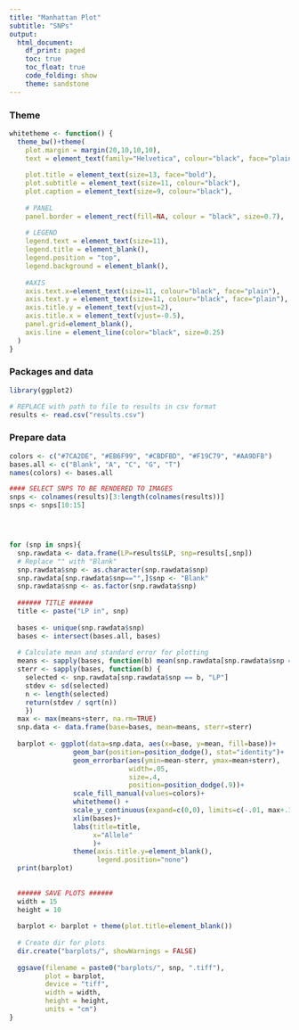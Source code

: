 ```yaml
---
title: "Manhattan Plot"
subtitle: "SNPs"
output:
  html_document:
    df_print: paged
    toc: true
    toc_float: true
    code_folding: show
    theme: sandstone
---
```





### Theme
```r
whitetheme <- function() {
  theme_bw()+theme(
    plot.margin = margin(20,10,10,10),
    text = element_text(family="Helvetica", colour="black", face="plain"),
    
    plot.title = element_text(size=13, face="bold"),
    plot.subtitle = element_text(size=11, colour="black"),
    plot.caption = element_text(size=9, colour="black"),
    
    # PANEL
    panel.border = element_rect(fill=NA, colour = "black", size=0.7),
    
    # LEGEND
    legend.text = element_text(size=11),
    legend.title = element_blank(),
    legend.position = "top",
    legend.background = element_blank(),
    
    #AXIS
    axis.text.x=element_text(size=11, colour="black", face="plain"),
    axis.text.y = element_text(size=11, colour="black", face="plain"),
    axis.title.y = element_text(vjust=2),
    axis.title.x = element_text(vjust=-0.5),
    panel.grid=element_blank(),
    axis.line = element_line(color="black", size=0.25)
  )
}


```


### Packages and data
```r
library(ggplot2)

# REPLACE with path to file to results in csv format
results <- read.csv("results.csv")
```


### Prepare data
```r
colors <- c("#7CA2DE", "#EB6F99", "#CBDFBD", "#F19C79", "#AA9DFB")
bases.all <- c("Blank", "A", "C", "G", "T")
names(colors) <- bases.all

#### SELECT SNPS TO BE RENDERED TO IMAGES
snps <- colnames(results)[3:length(colnames(results))]
snps <- snps[10:15]




for (snp in snps){
  snp.rawdata <- data.frame(LP=results$LP, snp=results[,snp])
  # Replace "" with "Blank"
  snp.rawdata$snp <- as.character(snp.rawdata$snp)
  snp.rawdata[snp.rawdata$snp=="",]$snp <- "Blank"
  snp.rawdata$snp <- as.factor(snp.rawdata$snp)
  
  ###### TITLE ######
  title <- paste("LP in", snp)
  
  bases <- unique(snp.rawdata$snp)
  bases <- intersect(bases.all, bases)
  
  # Calculate mean and standard error for plotting
  means <- sapply(bases, function(b) mean(snp.rawdata[snp.rawdata$snp == b, "LP"]))
  sterr <- sapply(bases, function(b) {
    selected <- snp.rawdata[snp.rawdata$snp == b, "LP"]
    stdev <- sd(selected)
    n <- length(selected)
    return(stdev / sqrt(n))
    })
  max <- max(means+sterr, na.rm=TRUE)
  snp.data <- data.frame(base=bases, mean=means, sterr=sterr)
  
  barplot <- ggplot(data=snp.data, aes(x=base, y=mean, fill=base))+
                geom_bar(position=position_dodge(), stat="identity")+
                geom_errorbar(aes(ymin=mean-sterr, ymax=mean+sterr),
                              width=.05,
                              size=.4,
                              position=position_dodge(.9))+
                scale_fill_manual(values=colors)+
                whitetheme() +
                scale_y_continuous(expand=c(0,0), limits=c(-.01, max+.1), breaks=seq(0,max+0.26,0.25))+
                xlim(bases)+
                labs(title=title,
                     x="Allele"
                     )+
                theme(axis.title.y=element_blank(),
                      legend.position="none")
  print(barplot)
  
  
  ###### SAVE PLOTS ######
  width = 15
  height = 10
  
  barplot <- barplot + theme(plot.title=element_blank())
  
  # Create dir for plots
  dir.create("barplots/", showWarnings = FALSE)
  
  ggsave(filename = paste0("barplots/", snp, ".tiff"),
         plot = barplot,
         device = "tiff",
         width = width,
         height = height,
         units = "cm")
}

```